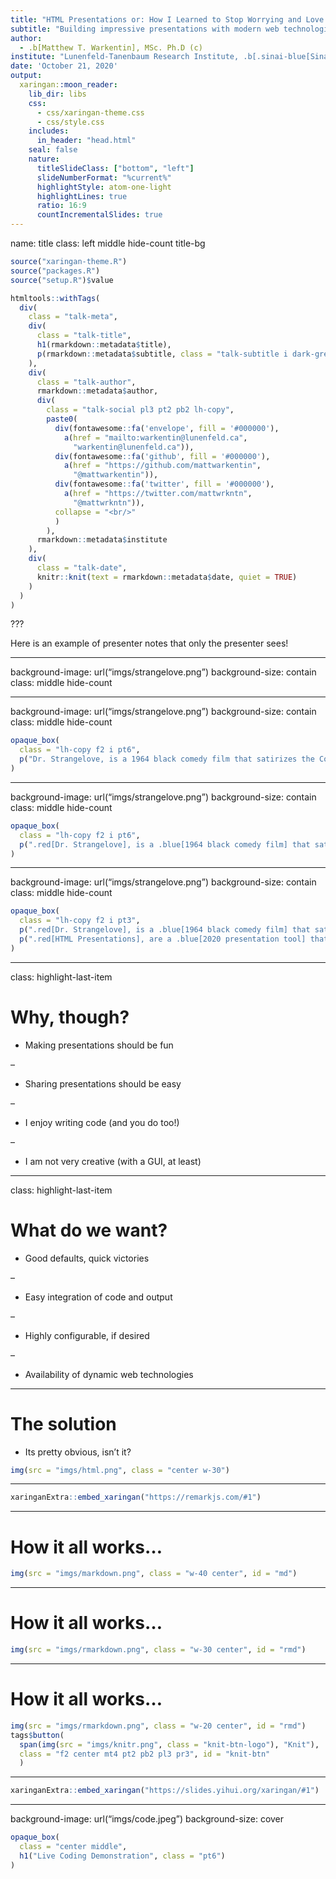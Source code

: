```yaml
---
title: "HTML Presentations or: How I Learned to Stop Worrying and Love the Web"
subtitle: "Building impressive presentations with modern web technologies"
author: 
  - .b[Matthew T. Warkentin], MSc. Ph.D (c)
institute: "Lunenfeld-Tanenbaum Research Institute, .b[.sinai-blue[Sinai] .sinai-orange[Health] .sinai-red[System]]"
date: 'October 21, 2020'
output:
  xaringan::moon_reader:
    lib_dir: libs
    css: 
      - css/xaringan-theme.css
      - css/style.css
    includes:
      in_header: "head.html"
    seal: false
    nature:
      titleSlideClass: ["bottom", "left"]
      slideNumberFormat: "%current%"
      highlightStyle: atom-one-light
      highlightLines: true
      ratio: 16:9
      countIncrementalSlides: true
---
```


name: title
class: left middle hide-count title-bg

```r
source("xaringan-theme.R")
source("packages.R")
source("setup.R")$value
```

```r
htmltools::withTags(
  div(
    class = "talk-meta",
    div(
      class = "talk-title",
      h1(rmarkdown::metadata$title),
      p(rmarkdown::metadata$subtitle, class = "talk-subtitle i dark-grey")
    ),
    div(
      class = "talk-author", 
      rmarkdown::metadata$author,
      div(
        class = "talk-social pl3 pt2 pb2 lh-copy",
        paste0(
          div(fontawesome::fa('envelope', fill = '#000000'),
            a(href = "mailto:warkentin@lunenfeld.ca",
              "warkentin@lunenfeld.ca")),
          div(fontawesome::fa('github', fill = '#000000'),
            a(href = "https://github.com/mattwarkentin",
              "@mattwarkentin")),
          div(fontawesome::fa('twitter', fill = '#000000'),
            a(href = "https://twitter.com/mattwrkntn",
              "@mattwrkntn")),
          collapse = "<br/>"
          )
        ),
      rmarkdown::metadata$institute
    ),
    div(
      class = "talk-date",
      knitr::knit(text = rmarkdown::metadata$date, quiet = TRUE)
    )
  )
)
```

???

Here is an example of presenter notes that only the presenter sees!

---

background-image: url("imgs/strangelove.png")
background-size: contain
class: middle hide-count

---

background-image: url("imgs/strangelove.png")
background-size: contain
class: middle hide-count

```r
opaque_box(
  class = "lh-copy f2 i pt6",
  p("Dr. Strangelove, is a 1964 black comedy film that satirizes the Cold War fears of a nuclear conflict between the Soviet Union and the United States.")
)
```

---

background-image: url("imgs/strangelove.png")
background-size: contain
class: middle hide-count

```r
opaque_box(
  class = "lh-copy f2 i pt6",
  p(".red[Dr. Strangelove], is a .blue[1964 black comedy film] that satirizes the .green[Cold War] fears of a .purple[nuclear conflict] between the .orange[Soviet Union] and the .pink[United States].")
)
```

---

background-image: url("imgs/strangelove.png")
background-size: contain
class: middle hide-count

```r
opaque_box(
  class = "lh-copy f2 i pt3",
  p(".red[Dr. Strangelove], is a .blue[1964 black comedy film] that satirizes the .green[Cold War] fears of a .purple[nuclear conflict] between the .orange[Soviet Union] and the .pink[United States]."),
  p(".red[HTML Presentations], are a .blue[2020 presentation tool] that solves the .green[Grad Students'] fears of an .purple[internal conflict] between .orange[static presentations] and .pink[dynamic web technologies].")
)
```

---

class: highlight-last-item

# Why, though?

- Making presentations should be fun

--

- Sharing presentations should be easy

--

- I enjoy writing code (and you do too!)

--

- I am not very creative (with a GUI, at least)

---

class: highlight-last-item

# What do we want?

- Good defaults, quick victories

--

- Easy integration of code and output

--

- Highly configurable, if desired

--

- Availability of dynamic web technologies

---

# The solution

- Its pretty obvious, isn't it?

```r
img(src = "imgs/html.png", class = "center w-30")
```

---

```r
xaringanExtra::embed_xaringan("https://remarkjs.com/#1")
```

---

# How it all works...

```r
img(src = "imgs/markdown.png", class = "w-40 center", id = "md")
```

---

# How it all works...

```r
img(src = "imgs/rmarkdown.png", class = "w-30 center", id = "rmd")
```

---

# How it all works...

```r
img(src = "imgs/rmarkdown.png", class = "w-20 center", id = "rmd")
tags$button(
  span(img(src = "imgs/knitr.png", class = "knit-btn-logo"), "Knit"), 
  class = "f2 center mt4 pt2 pb2 pl3 pr3", id = "knit-btn"
  )
```

---

```r
xaringanExtra::embed_xaringan("https://slides.yihui.org/xaringan/#1")
```

---

background-image: url("imgs/code.jpeg")
background-size: cover

```r
opaque_box(
  class = "center middle",
  h1("Live Coding Demonstration", class = "pt6")
)
```
